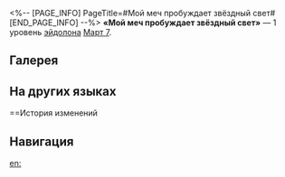 <%-- [PAGE_INFO]
PageTitle=#Мой меч пробуждает звёздный свет#
[END_PAGE_INFO] --%>
{{Эйдолон Инфобокс
|Название         = Мой меч пробуждает звёздный свет
|Изображение      = Эйдолон Мой меч пробуждает звёздный свет.png
|Персонаж         = Март 7 (Охота)
|Уровень          = 1
|Длительность     = 
|Описание         = Когда на поле боя есть Учитель, скорость Март 7 повышается на 10%.
|Свойство1        = 
|Масштабирование1 = 
}}
'''«Мой меч пробуждает звёздный свет»''' — 1 уровень [[эйдолон]]а [[Март 7]].

==Галерея==
{{Галерея|position=left|captionalign=center
|Персонаж Март 7 (Охота) Эйдолон 1.png|Осколок Эйдолона
}}

==На других языках==
{{На других языках
|en   = My Sword Stirs Starlight
|zhs  = 初花学剑动星芒
|zht  = 初花學劍動星芒
|ja   = {{Rubi|流星|りゅうせい}}を{{Rubi|振|ふ}}るう{{Rubi|春花|しゅんか}}
|ko   = 별처럼 빛나는 초화의 검광
|es   = Espada de lustre astral
|fr   = Fulgurance du succès
|ru   = Мой меч пробуждает звёздный свет
|th   = My Sword Stirs Starlight
|vi   = Kiếm Thuật Sáng Như Sao
|de   = Mein Schwert rührt das Sternenlicht
|id   = My Sword Stirs Starlight
|pt   = Minha Espada Agita o Brilho Estelar
}}

==История изменений
{{История изменений|3.5}}

==Навигация==
{{Навык Навбокс|Март 7 (Охота)}}

[[en:]]